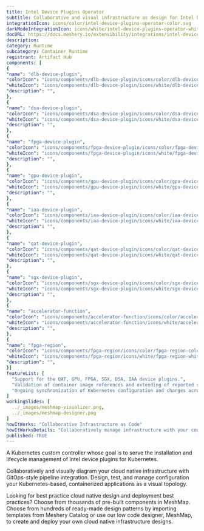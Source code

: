```yaml
---
title: Intel Device Plugins Operator
subtitle: Collaborative and visual infrastructure as design for Intel Device Plugins Operator
integrationIcon: icons/color/intel-device-plugins-operator-color.svg
darkModeIntegrationIcon: icons/white/intel-device-plugins-operator-white.svg
docURL: https://docs.meshery.io/extensibility/integrations/intel-device-plugins-operator
description: 
category: Runtime
subcategory: Container Runtime
registrant: Artifact Hub
components: [
{
"name": "dlb-device-plugin",
"colorIcon": "icons/components/dlb-device-plugin/icons/color/dlb-device-plugin-color.svg",
"whiteIcon": "icons/components/dlb-device-plugin/icons/white/dlb-device-plugin-white.svg",
"description": "",
},
{
"name": "dsa-device-plugin",
"colorIcon": "icons/components/dsa-device-plugin/icons/color/dsa-device-plugin-color.svg",
"whiteIcon": "icons/components/dsa-device-plugin/icons/white/dsa-device-plugin-white.svg",
"description": "",
},
{
"name": "fpga-device-plugin",
"colorIcon": "icons/components/fpga-device-plugin/icons/color/fpga-device-plugin-color.svg",
"whiteIcon": "icons/components/fpga-device-plugin/icons/white/fpga-device-plugin-white.svg",
"description": "",
},
{
"name": "gpu-device-plugin",
"colorIcon": "icons/components/gpu-device-plugin/icons/color/gpu-device-plugin-color.svg",
"whiteIcon": "icons/components/gpu-device-plugin/icons/white/gpu-device-plugin-white.svg",
"description": "",
},
{
"name": "iaa-device-plugin",
"colorIcon": "icons/components/iaa-device-plugin/icons/color/iaa-device-plugin-color.svg",
"whiteIcon": "icons/components/iaa-device-plugin/icons/white/iaa-device-plugin-white.svg",
"description": "",
},
{
"name": "qat-device-plugin",
"colorIcon": "icons/components/qat-device-plugin/icons/color/qat-device-plugin-color.svg",
"whiteIcon": "icons/components/qat-device-plugin/icons/white/qat-device-plugin-white.svg",
"description": "",
},
{
"name": "sgx-device-plugin",
"colorIcon": "icons/components/sgx-device-plugin/icons/color/sgx-device-plugin-color.svg",
"whiteIcon": "icons/components/sgx-device-plugin/icons/white/sgx-device-plugin-white.svg",
"description": "",
},
{
"name": "accelerator-function",
"colorIcon": "icons/components/accelerator-function/icons/color/accelerator-function-color.svg",
"whiteIcon": "icons/components/accelerator-function/icons/white/accelerator-function-white.svg",
"description": "",
},
{
"name": "fpga-region",
"colorIcon": "icons/components/fpga-region/icons/color/fpga-region-color.svg",
"whiteIcon": "icons/components/fpga-region/icons/white/fpga-region-white.svg",
"description": "",
}]
featureList: [
  "Support for the QAT, GPU, FPGA, SGX, DSA, IAA device plugins.",
  "Validation of container image references and extending of reported statuses.",
  "Ongoing synchronization of Kubernetes configuration and changes across any number of clusters."
]
workingSlides: [
  ../_images/meshmap-visualizer.png,
  ../_images/meshmap-designer.png
]
howItWorks: "Collaborative Infrastructure as Code"
howItWorksDetails: "Collaboratively manage infrastructure with your coworkers synchronously sharing the same designs."
published: TRUE
---
```

<p>
A Kubernetes custom controller whose goal is to serve the installation and lifecycle management of Intel device plugins for Kubernetes.
</p>
<p>
    Collaboratively and visually diagram your cloud native infrastructure with GitOps-style pipeline integration. Design, test, and manage configuration your Kubernetes-based, containerized applications as a visual topology.
</p>
<p>
    Looking for best practice cloud native design and deployment best practices? Choose from thousands of pre-built components in MeshMap. Choose from hundreds of ready-made design patterns by importing templates from Meshery Catalog or use our low code designer, MeshMap, to create and deploy your own cloud native infrastructure designs.
</p>
